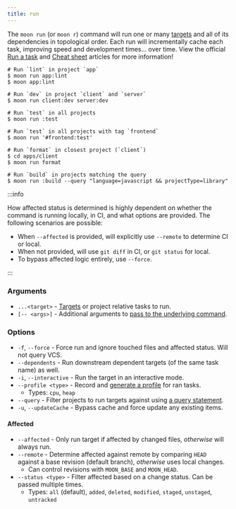 ```yaml
---
title: run
---
```



The `moon run` (or `moon r`) command will run one or many [targets](../concepts/target) and all of
its dependencies in topological order. Each run will incrementally cache each task, improving speed
and development times... over time. View the official [Run a task](../run-task) and
[Cheat sheet](../cheat-sheet#tasks) articles for more information!

```shell
# Run `lint` in project `app`
$ moon run app:lint
$ moon app:lint

# Run `dev` in project `client` and `server`
$ moon run client:dev server:dev

# Run `test` in all projects
$ moon run :test

# Run `test` in all projects with tag `frontend`
$ moon run '#frontend:test'

# Run `format` in closest project (`client`)
$ cd apps/client
$ moon run format

# Run `build` in projects matching the query
$ moon run :build --query "language=javascript && projectType=library"
```

:::info

How affected status is determined is highly dependent on whether the command is running locally, in
CI, and what options are provided. The following scenarios are possible:

- When `--affected` is provided, will explicitly use `--remote` to determine CI or local.
- When not provided, will use `git diff` in CI, or `git status` for local.
- To bypass affected logic entirely, use `--force`.

:::

### Arguments

- `...<target>` - [Targets](../concepts/target) or project relative tasks to run.
- `[-- <args>]` - Additional arguments to
  [pass to the underlying command](../run-task#passing-arguments-to-the-underlying-command).

### Options

- `-f`, `--force` - Force run and ignore touched files and affected status. Will not query VCS.
- `--dependents` - Run downstream dependent targets (of the same task name) as well.
- `-i`, `--interactive` - Run the target in an interactive mode.
- `--profile <type>` - Record and [generate a profile](../guides/profile) for ran tasks.
  - Types: `cpu`, `heap`
- `--query` - Filter projects to run targets against using
  [a query statement](../concepts/query-lang). <VersionLabel version="1.3.0" />
- `-u`, `--updateCache` - Bypass cache and force update any existing items.

#### Affected

- `--affected` - Only run target if affected by changed files, _otherwise_ will always run.
- `--remote` - Determine affected against remote by comparing `HEAD` against a base revision
  (default branch), _otherwise_ uses local changes.
  - Can control revisions with `MOON_BASE` and `MOON_HEAD`.
- `--status <type>` - Filter affected based on a change status. Can be passed multiple times.
  - Types: `all` (default), `added`, `deleted`, `modified`, `staged`, `unstaged`, `untracked`
